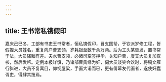 ```yaml
---
---
---
```

title: 王书常私镌假印
---



嘉庆己巳冬，工部有书吏王书常者，恒私镌假印，冒支国帑，于钦派岁修工程，皆假捏大员姓名，重复向户曹支领，岁耗银至数千余万两。后为工头某告发，置书常于法，大员降黜有差。夫水曹支领，必诸司空签押毕，关知户曹，度支大员复加查核，然后发帑。定例本极详慎，乃诸部曹夤缘为奸，伺大员谈笑会饮时，将稿文雁行斜进，大员不复寓目，仰视屋梁，手画大诺而已，更有倩幕友代画者，遂使奸蠹胥吏，得肆其技焉。